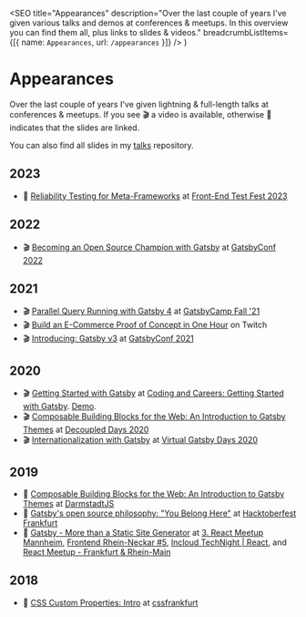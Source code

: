 
  <SEO
    title="Appearances"
    description="Over the last couple of years I've given various talks and demos at conferences & meetups. In this overview you can find them all, plus links to slides & videos."
    breadcrumbListItems={[{ name: `Appearances`, url: `/appearances` }]}
  />
)


# Appearances

Over the last couple of years I've given lightning & full-length talks at conferences & meetups. If you see 🎬 a video is available, otherwise 📖 indicates that the slides are linked.

You can also find all slides in my [talks](https://github.com/LekoArts/talks/) repository.

## 2023

- 📖 [Reliability Testing for Meta-Frameworks](https://reliability-testing-meta-frameworks.netlify.app) at [Front-End Test Fest 2023](https://applitools.com/front-endtestfest-june-2023/)

## 2022

- 🎬 [Becoming an Open Source Champion with Gatsby](https://www.youtube.com/watch?v=oOjLJivLEoA) at [GatsbyConf 2022](https://gatsbyconf.com)

## 2021

- 🎬 [Parallel Query Running with Gatsby 4](https://www.youtube.com/watch?v=X3haR60VjZc) at [GatsbyCamp Fall '21](https://www.gatsbyjs.com/camp-fall-2021/)
- 🎬 [Build an E-Commerce Proof of Concept in One Hour](https://www.youtube.com/watch?v=58OD42jyF4o) on Twitch
- 🎬 [Introducing: Gatsby v3](https://www.youtube.com/watch?v=tO-5qFa_hH8) at [GatsbyConf 2021](https://www.gatsbyconf.com/)

## 2020

- 🎬 [Getting Started with Gatsby](https://www.youtube.com/watch?v=vDYwOOXlGjw) at [Coding and Careers: Getting Started with Gatsby](https://www.gatsbyjs.com/gatsby-coding-careers/). [Demo](https://github.com/LekoArts/gatsby-webinar-getting-started).
- 🎬 [Composable Building Blocks for the Web: An Introduction to Gatsby Themes](https://www.youtube.com/watch?v=RLxYuRmTq8c) at [Decoupled Days 2020](https://2020.decoupleddays.com/session/composable-building-blocks-web-introduction-gatsby-themes)
- 🎬 [Internationalization with Gatsby](https://www.youtube.com/watch?v=p-TyigucHcU) at [Virtual Gatsby Days 2020](https://www.gatsbyjs.com/blog/2020-06-23-reconfiguring-gatsby-days/)

## 2019

- 📖 [Composable Building Blocks for the Web: An Introduction to Gatsby Themes](https://github.com/LekoArts/talks/blob/main/composable-building-blocks-for-the-web/composable-building-blocks-for-the-web.pdf) at [DarmstadtJS](https://www.meetup.com/de-DE/DarmstadtJS/events/266285684/)
- 📖 [Gatsby's open source philosophy: "You Belong Here"](https://github.com/LekoArts/talks/blob/main/gatsbys-open-source-philosophy/Gatsbys-Open-Source-Philosophy.pdf) at [Hacktoberfest Frankfurt](https://www.eventbrite.com/e/hacktoberfest-frankfurt-2019-tickets-71269742719#)
- 📖 [Gatsby - More than a Static Site Generator](https://github.com/LekoArts/talks/blob/main/gatsby-more-than-a-ssg/Gatsby-More-Than-A-Static-Site-Genator.pdf) at [3. React Meetup Mannheim](https://www.meetup.com/de-DE/React-Meetup-Mannheim/events/260338372/), [Frontend Rhein-Neckar #5](https://www.meetup.com/de-DE/Frontend-Rhein-Neckar/events/259360008/), [Incloud TechNight | React](https://www.meetup.com/de-DE/Incloud-Tech-Night/events/259269967/), and [React Meetup - Frankfurt & Rhein-Main](https://www.meetup.com/de-DE/React-Meetup-Frankfurt/events/255647987/)

## 2018

- 📖 [CSS Custom Properties: Intro](https://github.com/LekoArts/talks/blob/main/css-custom-properties-intro/CSS-Custom-Properties-Intro.pdf) at [cssfrankfurt](https://cssfrankfurt.de/)
